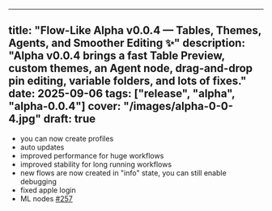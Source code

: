 ---
title: "Flow-Like Alpha v0.0.4 — Tables, Themes, Agents, and Smoother Editing ✨"
description: "Alpha v0.0.4 brings a fast Table Preview, custom themes, an Agent node, drag-and-drop pin editing, variable folders, and lots of fixes."
date: 2025-09-06
tags: ["release", "alpha", "alpha-0.0.4"]
cover: "/images/alpha-0-0-4.jpg"
draft: true
------------

* you can now create profiles
* auto updates
* improved performance for huge workflows
* improved stability for long running workflows
* new flows are now created in "info" state, you can still enable debugging
* fixed apple login
* ML nodes [#257](https://github.com/TM9657/flow-like/pull/257)